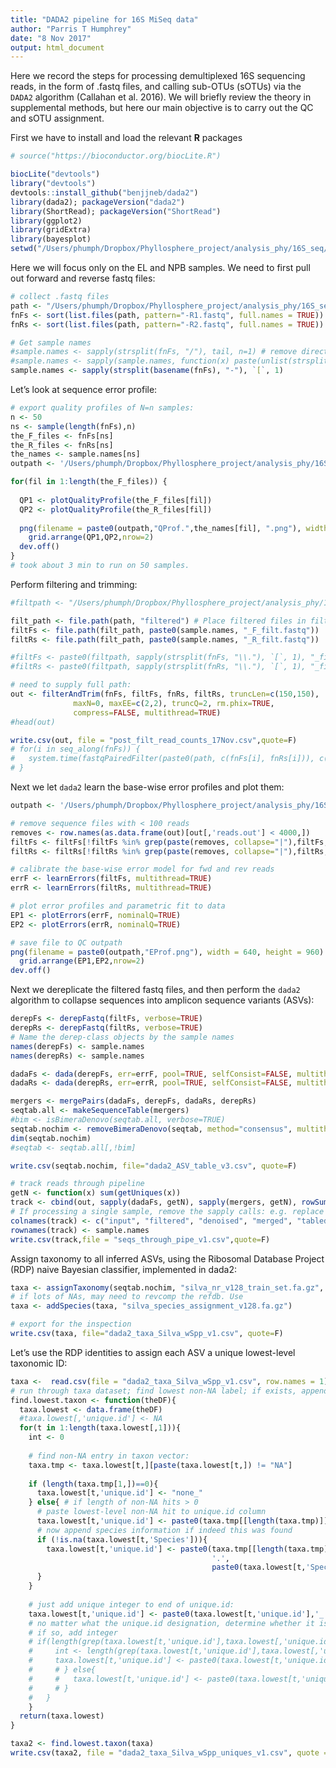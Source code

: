 ```yaml
---
title: "DADA2 pipeline for 16S MiSeq data"
author: "Parris T Humphrey"
date: "8 Nov 2017"
output: html_document
---
```


Here we record the steps for processing demultiplexed 16S sequencing reads, in the form of .fastq files, and calling sub-OTUs (sOTUs) via the `DADA2` algorithm (Callahan et al. 2016). We will briefly review the theory in supplemental methods, but here our main objective is to carry out the QC and sOTU assignment.

First we have to install and load the relevant **R** packages
```r
# source("https://bioconductor.org/biocLite.R")

biocLite("devtools")
library("devtools")
devtools::install_github("benjjneb/dada2")
library(dada2); packageVersion("dada2")
library(ShortRead); packageVersion("ShortRead")
library(ggplot2)
library(gridExtra)
library(bayesplot)
setwd("/Users/phumph/Dropbox/Phyllosphere_project/analysis_phy/16S_seq/demult/out") # CHANGE ME to location of file
```

Here we will focus only on the EL and NPB samples. We need to first pull out forward and reverse fastq files:
```r
# collect .fastq files
path <- "/Users/phumph/Dropbox/Phyllosphere_project/analysis_phy/16S_seq/demult/out" # CHANGE ME to the directory containing the fastq files after unzipping.
fnFs <- sort(list.files(path, pattern="-R1.fastq", full.names = TRUE))
fnRs <- sort(list.files(path, pattern="-R2.fastq", full.names = TRUE))

# Get sample names
#sample.names <- sapply(strsplit(fnFs, "/"), tail, n=1) # remove directory information from sample names
#sample.names <- sapply(sample.names, function(x) paste(unlist(strsplit(x, "-"))[1]))
sample.names <- sapply(strsplit(basename(fnFs), "-"), `[`, 1)
```

Let's look at sequence error profile:
```r
# export quality profiles of N=n samples:
n <- 50
ns <- sample(length(fnFs),n)
the_F_files <- fnFs[ns]
the_R_files <- fnRs[ns]
the_names <- sample.names[ns]
outpath <- '/Users/phumph/Dropbox/Phyllosphere_project/analysis_phy/16S_seq/demult/dada2_v1/QC/'

for(fil in 1:length(the_F_files)) {
  
  QP1 <- plotQualityProfile(the_F_files[fil])
  QP2 <- plotQualityProfile(the_R_files[fil])
  
  png(filename = paste0(outpath,"QProf.",the_names[fil], ".png"), width = 640, height = 960)
    grid.arrange(QP1,QP2,nrow=2)
  dev.off()
}
# took about 3 min to run on 50 samples.
```

Perform filtering and trimming:
```r
#filtpath <- "/Users/phumph/Dropbox/Phyllosphere_project/analysis_phy/16S_seq/filt/"

filt_path <- file.path(path, "filtered") # Place filtered files in filtered/ subdirectory
filtFs <- file.path(filt_path, paste0(sample.names, "_F_filt.fastq"))
filtRs <- file.path(filt_path, paste0(sample.names, "_R_filt.fastq"))

#filtFs <- paste0(filtpath, sapply(strsplit(fnFs, "\\."), `[`, 1), "_filt.fastq") # fix this
#filtRs <- paste0(filtpath, sapply(strsplit(fnRs, "\\."), `[`, 1), "_filt.fastq") # fix this

# need to supply full path:
out <- filterAndTrim(fnFs, filtFs, fnRs, filtRs, truncLen=c(150,150),
              maxN=0, maxEE=c(2,2), truncQ=2, rm.phix=TRUE,
              compress=FALSE, multithread=TRUE)
#head(out)

write.csv(out, file = "post_filt_read_counts_17Nov.csv",quote=F)
# for(i in seq_along(fnFs)) {
#   system.time(fastqPairedFilter(paste0(path, c(fnFs[i], fnRs[i])), c(filtFs[i], filtRs[i]), maxN=0, maxEE=2, truncQ=2, compress=TRUE, verbose=TRUE))
# }
```

Next we let `dada2` learn the base-wise error profiles and plot them:
```r
outpath <- '/Users/phumph/Dropbox/Phyllosphere_project/analysis_phy/16S_seq/demult/dada2_v1/QC/'

# remove sequence files with < 100 reads
removes <- row.names(as.data.frame(out)[out[,'reads.out'] < 4000,])
filtFs <- filtFs[!filtFs %in% grep(paste(removes, collapse="|"),filtFs, value = TRUE)]
filtRs <- filtRs[!filtRs %in% grep(paste(removes, collapse="|"),filtRs, value = TRUE)]

# calibrate the base-wise error model for fwd and rev reads
errF <- learnErrors(filtFs, multithread=TRUE)
errR <- learnErrors(filtRs, multithread=TRUE)

# plot error profiles and parametric fit to data
EP1 <- plotErrors(errF, nominalQ=TRUE)
EP2 <- plotErrors(errR, nominalQ=TRUE)

# save file to QC outpath
png(filename = paste0(outpath,"EProf.png"), width = 640, height = 960)
  grid.arrange(EP1,EP2,nrow=2)
dev.off()
```

Next we dereplicate the filtered fastq files, and then perform the `dada2` algorithm to collapse sequences into amplicon sequence variants (ASVs):
```r
derepFs <- derepFastq(filtFs, verbose=TRUE)
derepRs <- derepFastq(filtRs, verbose=TRUE)
# Name the derep-class objects by the sample names
names(derepFs) <- sample.names
names(derepRs) <- sample.names

dadaFs <- dada(derepFs, err=errF, pool=TRUE, selfConsist=FALSE, multithread=TRUE) # 60m
dadaRs <- dada(derepRs, err=errR, pool=TRUE, selfConsist=FALSE, multithread=TRUE) # 40m

mergers <- mergePairs(dadaFs, derepFs, dadaRs, derepRs)
seqtab.all <- makeSequenceTable(mergers)
#bim <- isBimeraDenovo(seqtab.all, verbose=TRUE)
seqtab.nochim <- removeBimeraDenovo(seqtab, method="consensus", multithread=TRUE, verbose=TRUE)
dim(seqtab.nochim)
#seqtab <- seqtab.all[,!bim]

write.csv(seqtab.nochim, file="dada2_ASV_table_v3.csv", quote=F)

# track reads through pipeline
getN <- function(x) sum(getUniques(x))
track <- cbind(out, sapply(dadaFs, getN), sapply(mergers, getN), rowSums(seqtab), rowSums(seqtab.nochim))
# If processing a single sample, remove the sapply calls: e.g. replace sapply(dadaFs, getN) with getN(dadaFs)
colnames(track) <- c("input", "filtered", "denoised", "merged", "tabled", "nonchim")
rownames(track) <- sample.names
write.csv(track,file = "seqs_through_pipe_v1.csv",quote=F)
```

Assign taxonomy to all inferred ASVs, using the Ribosomal Database Project (RDP) naive Bayesian classifier, implemented in dada2:
```r
taxa <- assignTaxonomy(seqtab.nochim, "silva_nr_v128_train_set.fa.gz", multithread=TRUE, tryRC=TRUE)
# if lots of NAs, may need to revcomp the refdb. Use 
taxa <- addSpecies(taxa, "silva_species_assignment_v128.fa.gz")

# export for the inspection
write.csv(taxa, file="dada2_taxa_Silva_wSpp_v1.csv", quote=F)
```

Let's use the RDP identities to assign each ASV a unique lowest-level taxonomic ID:
```r
taxa <-  read.csv(file = "dada2_taxa_Silva_wSpp_v1.csv", row.names = 1)
# run through taxa dataset; find lowest non-NA label; if exists, append integer.
find.lowest.taxon <- function(theDF){
  taxa.lowest <- data.frame(theDF)
  #taxa.lowest[,'unique.id'] <- NA
  for(t in 1:length(taxa.lowest[,1])){
    int <- 0
    
    # find non-NA entry in taxon vector:
    taxa.tmp <- taxa.lowest[t,][paste(taxa.lowest[t,]) != "NA"]
    
    if (length(taxa.tmp[1,])==0){
      taxa.lowest[t,'unique.id'] <- "none_"
    } else{ # if length of non-NA hits > 0
      # paste lowest-level non-NA hit to unique.id column
      taxa.lowest[t,'unique.id'] <- paste0(taxa.tmp[[length(taxa.tmp)]])
      # now append species information if indeed this was found
      if (!is.na(taxa.lowest[t,'Species'])){
        taxa.lowest[t,'unique.id'] <- paste0(taxa.tmp[[length(taxa.tmp)-1]],
                                             '.',
                                             paste0(taxa.lowest[t,'Species']))  
      } 
    }  
    
    # just add unique integer to end of unique.id:
    taxa.lowest[t,'unique.id'] <- paste0(taxa.lowest[t,'unique.id'],'_',t)
    # no matter what the unique.id designation, determine whether it is a redundant label;
    # if so, add integer
    # if(length(grep(taxa.lowest[t,'unique.id'],taxa.lowest[,'unique.id'])) > 1){
    #     int <- length(grep(taxa.lowest[t,'unique.id'],taxa.lowest[,'unique.id']))
    #     taxa.lowest[t,'unique.id'] <- paste0(taxa.lowest[t,'unique.id'],int+1)
    #     # } else{
    #     #   taxa.lowest[t,'unique.id'] <- paste0(taxa.lowest[t,'unique.id'],1)
    #     # }
    #   }
    }
  return(taxa.lowest)
}

taxa2 <- find.lowest.taxon(taxa)
write.csv(taxa2, file = "dada2_taxa_Silva_wSpp_uniques_v1.csv", quote = F)
```

